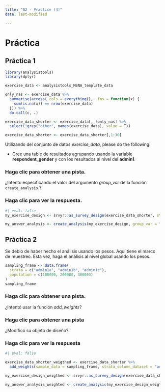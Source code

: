 ```yaml
---
title: "02 - Practice (4)"
date: last-modified

---
```

# Práctica

## Práctica 1

```r
library(analysistools)
library(dplyr)
```


```r
exercise_data <- analysistools_MSNA_template_data

only_nas <- exercise_data %>%
  summarise(across(.cols = everything(), .fns = function(x) {
    sum(is.na(x)) == nrow(exercise_data)
  })) %>%
  do.call(c, .)

exercise_data_shorter <- exercise_data[, !only_nas] %>%
  select(!grep("other", names(exercise_data), value = T))

exercise_data_shorter <- exercise_data_shorter[,1:30]
```


Utilizando del conjunto de datos *exercise_data*, please do the following:

- Cree una table de resultados agrupando usando la variable **respondent_gender** y con los resultados al nivel del **admin1**.

::: {.callout-note collapse="true" appearance="minimal"}
### Haga clic para obtener una pista.

¿Intento especificando el valor del argumento *group_var* de la función `create_analysis` ?
:::

::: {.callout-tip collapse="true" appearance="minimal"}
### Haga clic para ver la respuesta.

```r
#| eval: false
my_exercise_design <- srvyr::as_survey_design(exercise_data_shorter, strata = "admin1") 

my_answer_analysis <- create_analysis(my_exercise_design, group_var = "respondent_gender", sm_separator = "/")

```
:::

## Práctica 2

Se debio de haber hecho el análisis usando los pesos. Aquí tiene el marco de muestreo. Esta vez, haga el análisis al nivel global usando los pesos.

```r
sampling_frame <- data.frame(
  strata = c("admin1a", "admin1b", "admin1c"),
  population = c(100000, 200000, 300000)
)
sampling_frame
```

::: {.callout-note collapse="true" appearance="minimal"}
### Haga clic para obtener una pista.

¿Intentó usar la función *add_weights*?

:::

::: {.callout-note collapse="true" appearance="minimal"}
### Haga clic para obtener una pista

¿Modificó su objeto de diseño?

:::

::: {.callout-tip collapse="true" appearance="minimal"}
### Haga clic para ver la respuesta


```r
#| eval: false

exercise_data_shorter_weigthed <- exercise_data_shorter %>% 
  add_weights(sample_data = sampling_frame, strata_column_dataset = "admin1", strata_column_sample = "strata", population_column = "population")

my_exercise_design_weigthed <- srvyr::as_survey_design(exercise_data_shorter_weigthed, strata = "admin1", weights = "weights") 

my_answer_analysis_weighted <- create_analysis(my_exercise_design_weigthed, sm_separator = "/")

```
:::
